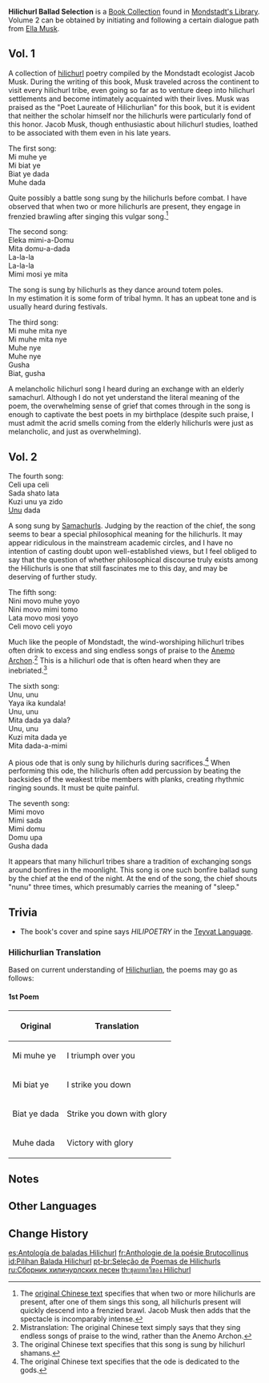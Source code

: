 {{Book Collection Infobox
|image     = Book Hilichurl Ballad Selection.png
|author    = Jacob Musk
|quality   = 3
|volumes   = 2
|vol1      = [[Mondstadt's Library]]
|vol2      = Mondstadt's library from [[Ella Musk]]
}}
'''Hilichurl Ballad Selection''' is a [[Book Collection]] found in [[Mondstadt's Library]]. Volume 2 can be obtained by initiating and following a certain dialogue path from [[Ella Musk]].

==Vol. 1==
{{Description|The masterpiece of the Poet Laureate of [[Hilichurlian]]! Scholar [[Jacob Musk]] will show you the mysterious spiritual world of the hilichurls through this poetry collection!}}

A collection of [[Hilichurls|hilichurl]] poetry compiled by the Mondstadt ecologist Jacob Musk. During the writing of this book, Musk traveled across the continent to visit every hilichurl tribe, even going so far as to venture deep into hilichurl settlements and become intimately acquainted with their lives. Musk was praised as the "Poet Laureate of Hilichurlian" for this book, but it is evident that neither the scholar himself nor the hilichurls were particularly fond of this honor. Jacob Musk, though enthusiastic about hilichurl studies, loathed to be associated with them even in his late years.

The first song:<br />
Mi muhe ye<br />
Mi biat ye<br />
Biat ye dada<br />
Muhe dada

Quite possibly a battle song sung by the hilichurls before combat. I have observed that when two or more hilichurls are present, they engage in frenzied brawling after singing this vulgar song.<ref group="Note">The [https://bbs.mihoyo.com/ys/obc/content/520/detail?bbs_presentation_style=no_header original Chinese text] specifies that when two or more hilichurls are present, after one of them sings this song, all hilichurls present will quickly descend into a frenzied brawl. Jacob Musk then adds that the spectacle is incomparably intense.</ref>

The second song:<br />
Eleka mimi-a-Domu<br />
Mita domu-a-dada<br />
La-la-la<br />
La-la-la<br />
Mimi mosi ye mita

The song is sung by hilichurls as they dance around totem poles.<br />In my estimation it is some form of tribal hymn. It has an upbeat tone and is usually heard during festivals.

The third song:<br />
Mi muhe mita nye<br />
Mi muhe mita nye<br />
Muhe nye<br />
Muhe nye<br />
Gusha<br />
Biat, gusha

A melancholic hilichurl song I heard during an exchange with an elderly samachurl. Although I do not yet understand the literal meaning of the poem, the overwhelming sense of grief that comes through in the song is enough to captivate the best poets in my birthplace (despite such praise, I must admit the acrid smells coming from the elderly hilichurls were just as melancholic, and just as overwhelming).

==Vol. 2==
{{Description|Are wine and poetry a part of the hilichurl lifestyle? Do they have pure and devout desires? Expert on the hilichurls, Jacob Musk, is here to answer!}}

The fourth song:<br />
Celi upa celi<br />
Sada shato lata<br />
Kuzi unu ya zido<br />
[[Unu]] dada

A song sung by [[Samachurls]]. Judging by the reaction of the chief, the song seems to bear a special philosophical meaning for the hilichurls. It may appear ridiculous in the mainstream academic circles, and I have no intention of casting doubt upon well-established views, but I feel obliged to say that the question of whether philosophical discourse truly exists among the Hilichurls is one that still fascinates me to this day, and may be deserving of further study.

The fifth song:<br />
Nini movo muhe yoyo<br />
Nini movo mimi tomo<br />
Lata movo mosi yoyo<br />
Celi movo celi yoyo

Much like the people of Mondstadt, the wind-worshiping hilichurl tribes often drink to excess and sing endless songs of praise to the [[Anemo Archon]].<ref group="Note">Mistranslation: The original Chinese text simply says that they sing endless songs of praise to the wind, rather than the Anemo Archon.</ref> This is a hilichurl ode that is often heard when they are inebriated.<ref group="Note">The original Chinese text specifies that this song is sung by hilichurl shamans.</ref>

The sixth song:<br />
Unu, unu<br />
Yaya ika kundala!<br />
Unu, unu<br />
Mita dada ya dala?<br />
Unu, unu<br />
Kuzi mita dada ye<br />
Mita dada-a-mimi

A pious ode that is only sung by hilichurls during sacrifices.<ref group="Note">The original Chinese text specifies that the ode is dedicated to the gods.</ref> When performing this ode, the hilichurls often add percussion by beating the backsides of the weakest tribe members with planks, creating rhythmic ringing sounds. It must be quite painful.

The seventh song:<br />
Mimi movo<br />
Mimi sada<br />
Mimi domu<br />
Domu upa<br />
Gusha dada

It appears that many hilichurl tribes share a tradition of exchanging songs around bonfires in the moonlight. This song is one such bonfire ballad sung by the chief at the end of the night. At the end of the song, the chief shouts "nunu" three times, which presumably carries the meaning of "sleep."

==Trivia==
* The book's cover and spine says ''HILIPOETRY'' in the [[Teyvat Language]].

===Hilichurlian Translation===
Based on current understanding of [[Hilichurlian]], the poems may go as follows:

====1st Poem====
{| class="wikitable"
! Original !! Translation
|-
| Mi muhe ye || I triumph over you
|-
| Mi biat ye || I strike you down
|-
| Biat ye dada || Strike you down with glory
|- 
| Muhe dada || Victory with glory
|}

==Notes==
{{Reflist|note=1}}

==Other Languages==
{{Other Languages
|en      = Hilichurl Ballad Selection
|zhs     = 丘丘人诗歌选
|zhs_rm  = Qiūqiū-rén Shīgē Xuǎn
|zht     = 丘丘人詩歌選
|zht_rm  = Qiūqiū-rén Shīgē Xuǎn
|zh_tl   = Hilichurl Poem Selection
|ja      = ヒルチャール詩歌集
|ja_rm   = Hiruchaaru Shiikashuu{{Assumed}}
|ja_tl   = Hilichurl Poetry Collection
|ko      = 츄츄족 시집선
|ko_rm   = Chuchujok Sijipseon
|ko_tl   = Collection of Hilichurl Poems
|es      = Antología de baladas Hilichurl
|es_tl   = Anthology of Hilichurl Ballads
|fr      = Anthologie de la poésie Brutocollinus
|fr_tl   = Anthology of Hilichurl Poetry
|ru      = Сборник хиличурлской поэзии
|ru_tl   = Hilichurl Poetry Collection
|th      = ชุดบทกวีของ Hilichurl
|th_rm   = Chut bot kawi kong Hilichurl
|th_tl   = Collection of Hilichurl Poems
|vi      = Thi Ca Hilichurl
|vi_tl   = 
|de      = Hilichurl-Balladen – Eine Auswahl
|de_tl   = Hilichurl Ballads - A Selection
|id      = Kompilasi Balada Hilichurl
|id_tl   = Hilichurl Ballad Compilation
|pt      = Antologia de poemas de Hilichurl
|pt_tl   = 
|tr      = Dağ Yabanisi Seçkileri
|tr_tl   = 
|it      = Antologia di ballate hilichurliane
|it_tl   = 
}}

==Change History==
{{Change History|1.0}}

[[es:Antología de baladas Hilichurl]]
[[fr:Anthologie de la poésie Brutocollinus]]
[[id:Pilihan Balada Hilichurl]]
[[pt-br:Seleção de Poemas de Hilichurls]]
[[ru:Сборник хиличурлских песен]]
[[th:ชุดบทกวีของ Hilichurl]]